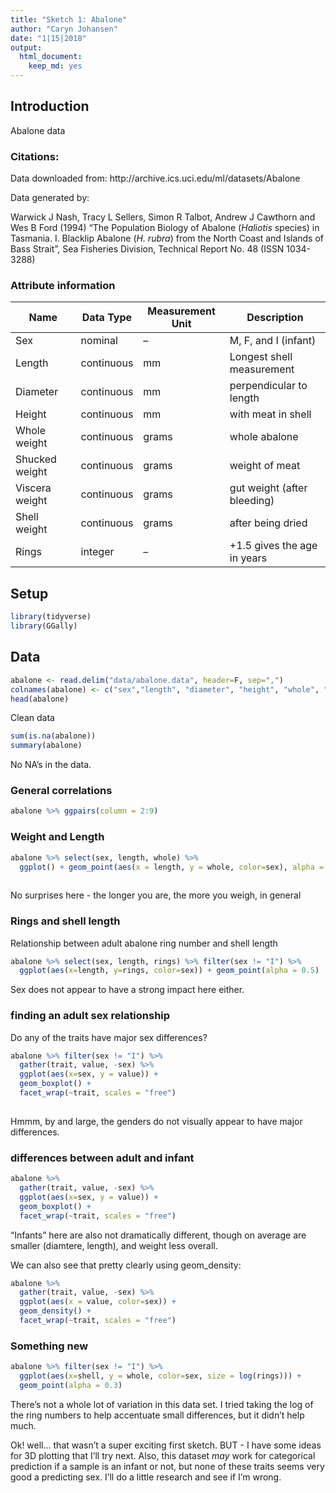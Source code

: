 ```yaml
---
title: "Sketch 1: Abalone"
author: "Caryn Johansen"
date: "1|15|2018"
output: 
  html_document: 
    keep_md: yes
---
```


## Introduction

Abalone data

### Citations:

Data downloaded from: http://archive.ics.uci.edu/ml/datasets/Abalone

Data generated by:

Warwick J Nash, Tracy L Sellers, Simon R Talbot, Andrew J Cawthorn and Wes B Ford (1994)
"The Population Biology of Abalone (_Haliotis_ species) in Tasmania. I. Blacklip Abalone (_H. rubra_) from the North Coast and Islands of Bass Strait",
Sea Fisheries Division, Technical Report No. 48 (ISSN 1034-3288) 

### Attribute information

| Name | Data Type | Measurement Unit | Description |
| ---- | --------- | ---------------- | ----------- |
| Sex | nominal | -- | M, F, and I (infant) |
| Length | continuous | mm | Longest shell measurement |
| Diameter | continuous | mm | perpendicular to length |
| Height | continuous | mm | with meat in shell |
| Whole weight | continuous | grams | whole abalone |
| Shucked weight | continuous | grams | weight of meat |
| Viscera weight | continuous | grams | gut weight (after bleeding) |
| Shell weight | continuous | grams | after being dried |
| Rings | integer | -- | +1.5 gives the age in years |

## Setup

```r
library(tidyverse)
library(GGally)
```


## Data

```r
abalone <- read.delim("data/abalone.data", header=F, sep=",")
colnames(abalone) <- c("sex","length", "diameter", "height", "whole", "shucked", "viscera","shell", "rings")
head(abalone)
```

Clean data

```r
sum(is.na(abalone))
summary(abalone)
```
No NA's in the data.

### General correlations

```r
abalone %>% ggpairs(column = 2:9)
```


### Weight and Length

```r
abalone %>% select(sex, length, whole) %>%
  ggplot() + geom_point(aes(x = length, y = whole, color=sex), alpha = 0.5)
  
```

No surprises here - the longer you are, the more you weigh, in general

### Rings and shell length

Relationship between adult abalone ring number and shell length

```r
abalone %>% select(sex, length, rings) %>% filter(sex != "I") %>%
  ggplot(aes(x=length, y=rings, color=sex)) + geom_point(alpha = 0.5)
```

Sex does not appear to have a strong impact here either.

### finding an adult sex relationship

Do any of the traits have major sex differences?

```r
abalone %>% filter(sex != "I") %>%
  gather(trait, value, -sex) %>%
  ggplot(aes(x=sex, y = value)) +
  geom_boxplot() +
  facet_wrap(~trait, scales = "free")
  
```

Hmmm, by and large, the genders do not visually appear to have major differences.

### differences between adult and infant

```r
abalone %>%
  gather(trait, value, -sex) %>%
  ggplot(aes(x=sex, y = value)) +
  geom_boxplot() +
  facet_wrap(~trait, scales = "free")
```

"Infants" here are also not dramatically different, though on average are smaller (diamtere, length), and weight less overall.

We can also see that pretty clearly using geom_density:

```r
abalone %>%
  gather(trait, value, -sex) %>%
  ggplot(aes(x = value, color=sex)) +
  geom_density() +
  facet_wrap(~trait, scales = "free")
```


### Something new

```r
abalone %>% filter(sex != "I") %>%
  ggplot(aes(x=shell, y = whole, color=sex, size = log(rings))) +
  geom_point(alpha = 0.3)
```

There's not a whole lot of variation in this data set. I tried taking the log of the ring numbers to help accentuate small differences, but it didn't help much.

Ok! well... that wasn't a super exciting first sketch. BUT - I have some ideas for 3D plotting that I'll try next. Also, this dataset *may* work for categorical prediction if a sample is an infant or not, but none of these traits seems very good a predicting sex. I'll do a little research and see if I'm wrong.


